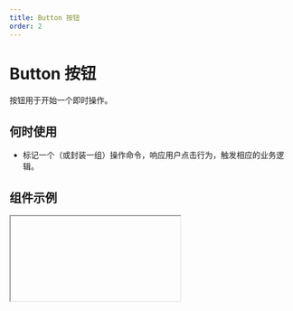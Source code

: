 ```yaml
---
title: Button 按钮
order: 2
---
```


# Button 按钮

按钮用于开始一个即时操作。

## 何时使用

- 标记一个（或封装一组）操作命令，响应用户点击行为，触发相应的业务逻辑。

## 组件示例


<Iframe url="https://www.aliwork.com/developer/button-v2?isRenderNav=false" />

## 组件属性


<AttrTable
  dataSource={[
    {
      code: "content",
      type: "string",
      default: `'按钮'`,
      desc: "按钮文案内容",
    },
    {
      code: "type",
      type: `'primary' | 'normal' | 'secondary' | 'ghostLight' | 'ghostDark' | 'warningNormal' |'warningPrimary' | 'textNormal' | 'textPrimary' | 'textSecondary'`,
      default:` 'primary' `,
      desc: "按钮的类型",
    },
    {
      code: 'size',
      type: `'small' | 'medium' | 'large'`,
      default: `'medium'`,
      desc: '按钮尺寸大小'
    },
    {
      code: 'behavior',
      type: `'NORMAL' | 'DISABLED' | 'HIDDEN'`,
      default: `'NORMAL'`,
      desc: '表单展示状态'
    },
    {
      code: "baseIcon",
      type: "string",
      default: "-",
      desc: "按钮基础图标，参考Icon的 **baseIcon** [属性设置](/docs/components/basic/icon#组件属性)",
    },
    {
      code: "otherIcon",
      type: "string",
      default: "-",
      desc: "其他图标，参考Icon的 **otherIcon** [属性设置](/docs/components/basic/icon#组件属性)",
    },
    {
      code: "loading",
      type: "boolean",
      default: "false",
      desc: "是否处于加载状态",
    },
    {
      code: "triggerEventsWhenLoading",
      type: "boolean",
      default: "false",
      desc: "当按钮为加载状态时，是否响应动作",
    },
    {
      code: "contentMarginMobile",
      type: `'0' | '16'`,
      default: ` '0' `,
      desc: "手机端按钮的左右间距",
    }
  ]}
/>

